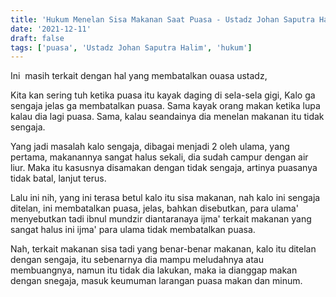 ```yaml
---
title: 'Hukum Menelan Sisa Makanan Saat Puasa - Ustadz Johan Saputra Halim, M.H.I.'
date: '2021-12-11'
draft: false
tags: ['puasa', 'Ustadz Johan Saputra Halim', 'hukum']
---
```


Ini  masih terkait dengan hal yang membatalkan ouasa ustadz,

Kita kan sering tuh ketika puasa itu kayak daging di sela-sela gigi, Kalo ga sengaja jelas ga membatalkan puasa. Sama kayak orang makan ketika lupa kalau dia lagi puasa. Sama, kalau seandainya dia menelan makanan itu tidak sengaja.

Yang jadi masalah kalo sengaja, dibagai menjadi 2 oleh ulama, yang pertama, makanannya sangat halus sekali, dia sudah campur dengan air liur. Maka itu kasusnya disamakan dengan tidak sengaja, artinya puasanya tidak batal, lanjut terus.

Lalu ini nih, yang ini terasa betul kalo itu sisa makanan, nah kalo ini sengaja ditelan, ini membatalkan puasa, jelas, bahkan disebutkan, para ulama' menyebutkan tadi ibnul mundzir diantaranaya ijma' terkait makanan yang sangat halus ini ijma' para ulama tidak membatalkan puasa.

Nah, terkait makanan sisa tadi yang benar-benar makanan, kalo itu ditelan dengan sengaja, itu sebenarnya dia mampu meludahnya atau membuangnya, namun itu tidak dia lakukan, maka ia dianggap makan dengan snegaja, masuk keumuman larangan puasa makan dan minum.
